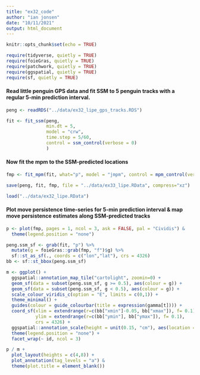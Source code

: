 ```yaml
---
title: "ex32_code"
author: "ian jonsen"
date: "10/11/2021"
output: html_document
---
```


```r
knitr::opts_chunk$set(echo = TRUE)
```

```r
require(tidyverse, quietly = TRUE)
require(foieGras, quietly = TRUE)
require(patchwork, quietly = TRUE)
require(ggspatial, quietly = TRUE)
require(sf, quietly = TRUE)
```

#### Read little penguin GPS data and fit SSM to 5 penguin tracks with a regular 5-min prediction interval. 
```r
peng <- readRDS("../data/ex32_lipe_gps_tracks.RDS")

fit <- fit_ssm(peng, 
               min.dt = 5,
               model = "crw",
               time.step = 5/60,
               control = ssm_control(verbose = 0)
               )
```

#### Now fit the mpm to the SSM-predicted locations
```r
fmp <- fit_mpm(fit, what="p", model = "jmpm", control = mpm_control(verbose = 0))
```

```r
save(peng, fit, fmp, file = "../data/ex33_lipe.RData", compress="xz")
```

```r
load("../data/ex32_lipe.RData")
```


#### Plot move persistence time-series for 5-min prediction interval & map move persistence estimates along SSM-predicted tracks
```r

p <- plot(fmp, pages = 1, ncol = 3, ask = FALSE, pal = "Cividis") &
  theme(legend.position = "none")

peng.ssm_sf <- grab(fit, "p") %>%
  mutate(g = foieGras::grab(fmp, "f")$g) %>%
  sf::st_as_sf(., coords = c("lon","lat"), crs = 4326)
bb <- sf::st_bbox(peng.ssm_sf)

m <- ggplot() + 
  ggspatial::annotation_map_tile("cartolight", zoomin=0) +
  geom_sf(data = subset(peng.ssm_sf, g >= 0.5), aes(colour = g)) +
  geom_sf(data = subset(peng.ssm_sf, g < 0.5), aes(colour = g)) +
  scale_colour_viridis_c(option = "E", limits = c(0,1)) +
  theme_minimal() +
  guides(colour = guide_colourbar(title = expression(gamma[t]))) +
  coord_sf(xlim = extendrange(r=c(bb["xmin"]-0.05, bb["xmax"]), f= 0.1), 
           ylim = extendrange(r=c(bb["ymin"], bb["ymax"]), f= 0.1),
           crs = 4326) +
  ggspatial::annotation_scale(height = unit(0.15, "cm"), aes(location = "br")) +
  theme(legend.position = "none") +
  facet_wrap(~ id, ncol = 3)

p / m +
  plot_layout(heights = c(4,8)) +
  plot_annotation(tag_levels = "a") &
  theme(plot.title = element_blank())
```



